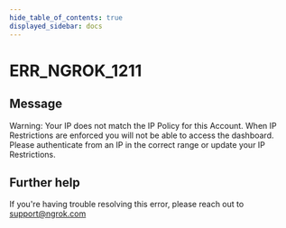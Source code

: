 ```yaml
---
hide_table_of_contents: true
displayed_sidebar: docs
---
```



# ERR_NGROK_1211

## Message

Warning: Your IP does not match the IP Policy for this Account. When IP Restrictions are enforced you will not be able to access the dashboard. Please authenticate from an IP in the correct range or update your IP Restrictions.

<ErrorDetails error="err_ngrok_1211" />

## Further help

If you're having trouble resolving this error, please reach out to [support@ngrok.com](mailto:support@ngrok.com?subject=Help%20with%20ERR_NGROK_1211)
